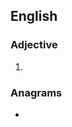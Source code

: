 ==English==

===Adjective===
{{head|en|adjective comparative form}}

# {{en-comparative of|buttery}}

===Anagrams===
* {{anagrams|en|retribute}}